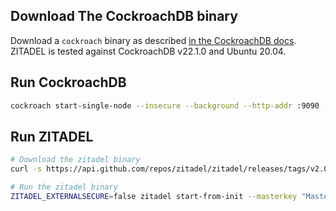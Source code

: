 ## Download The CockroachDB binary

Download a `cockroach` binary as described [in the CockroachDB docs](https://www.cockroachlabs.com/docs/v22.1/install-cockroachdb).
ZITADEL is tested against CockroachDB v22.1.0 and Ubuntu 20.04.

## Run CockroachDB

```bash
cockroach start-single-node --insecure --background --http-addr :9090 --listen-addr=localhost
```

## Run ZITADEL
```bash
# Download the zitadel binary
curl -s https://api.github.com/repos/zitadel/zitadel/releases/tags/v2.0.0-v2-alpha.39 | grep "browser_download_url.*zitadel_Linux_$(uname -i).tar.gz" | cut -d '"' -f 4 | xargs wget -qO - | sudo tar --extract --gzip --overwrite --directory /usr/local/bin zitadel && sudo chown $(id -u):$(id -g) /usr/local/bin/zitadel

# Run the zitadel binary
ZITADEL_EXTERNALSECURE=false zitadel start-from-init --masterkey "MasterkeyNeedsToHave32Characters" --tlsMode disabled
```
